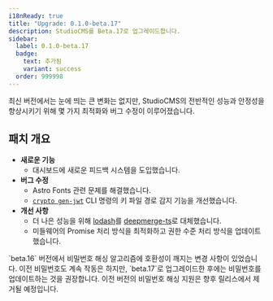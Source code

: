 ```yaml
---
i18nReady: true
title: "Upgrade: 0.1.0-beta.17"
description: StudioCMS를 Beta.17로 업그레이드합니다.
sidebar:
  label: 0.1.0-beta.17
  badge:
    text: 추가됨
    variant: success
  order: 999998
---
```



<QuickUpdate />

최신 버전에서는 눈에 띄는 큰 변화는 없지만, StudioCMS의 전반적인 성능과 안정성을 향상시키기 위해 몇 가지 최적화와 버그 수정이 이루어졌습니다.

## 패치 개요

- **새로운 기능**
  - 대시보드에 새로운 피드백 시스템을 도입했습니다.
- **버그 수정**
  - Astro Fonts 관련 문제를 해결했습니다.
  - [`crypto gen-jwt`](/ko/how-it-works/cli/#crypto-gen-jwt) CLI 명령의 키 파일 경로 감지 기능을 개선했습니다.
- **개선 사항**
  - 더 나은 성능을 위해 [lodash](https://www.npmjs.com/package/lodash)를 [deepmerge-ts](https://www.npmjs.com/package/deepmerge-ts)로 대체했습니다.
  - 미들웨어의 Promise 처리 방식을 최적화하고 권한 수준 처리 방식을 업데이트했습니다.

<Aside title="참고">
`beta.16` 버전에서 비밀번호 해싱 알고리즘에 호환성이 깨지는 변경 사항이 있었습니다. 이전 비밀번호도 계속 작동은 하지만, `beta.17`로 업그레이드한 후에는 비밀번호를 업데이트하는 것을 권장합니다. 이전 버전의 비밀번호 해싱 지원은 향후 릴리스에서 제거될 예정입니다.
</Aside>
